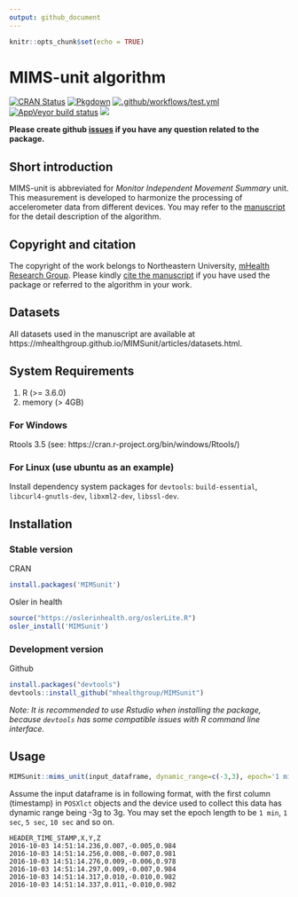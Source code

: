 ```yaml
---
output: github_document
---
```


<!-- README.md is generated from README.Rmd. Please don't edit that file -->

```r
knitr::opts_chunk$set(echo = TRUE)
```

# MIMS-unit algorithm

<!-- badges: start -->
[![CRAN Status](https://www.r-pkg.org/badges/version/MIMSunit)](https://cran.r-project.org/package=MIMSunit)
[![Pkgdown](https://github.com/mHealthGroup/MIMSunit/workflows/Pkgdown/badge.svg?branch=master)](https://github.com/mHealthGroup/MIMSunit) 
[![.github/workflows/test.yml](https://github.com/mHealthGroup/MIMSunit/workflows/.github/workflows/test.yml/badge.svg)](https://github.com/mHealthGroup/MIMSunit)
[![AppVeyor build status](https://ci.appveyor.com/api/projects/status/github/muschellij2/MIMSunit?branch=master&svg=true)](https://ci.appveyor.com/project/muschellij2/MIMSunit)
[![](https://cranlogs.r-pkg.org/badges/MIMSunit)](https://cran.r-project.org/package=MIMSunit)
<!-- badges: end -->

__Please create github [issues](https://github.com/mhealthgroup/MIMSunit/issues/) if you have any question related to the package.__

## Short introduction

MIMS-unit is abbreviated for _Monitor Independent Movement Summary_ unit. This measurement is developed to harmonize the processing of accelerometer data from different devices. You may refer to the [manuscript](https://doi.org/10.1123/jmpb.2018-0068) for the detail description of the algorithm.

## Copyright and citation

The copyright of the work belongs to Northeastern University, [mHealth Research Group](https://mhealthgroup.org). Please kindly [cite the manuscript](authors.html) if you have used the package or referred to the algorithm in your work.

## Datasets

All datasets used in the manuscript are available at https://mhealthgroup.github.io/MIMSunit/articles/datasets.html.

## System Requirements

1. R (>= 3.6.0)
2. memory (> 4GB)

### For Windows

Rtools 3.5 (see: https://cran.r-project.org/bin/windows/Rtools/)

### For Linux (use ubuntu as an example)

Install dependency system packages for `devtools`: `build-essential`, `libcurl4-gnutls-dev`, `libxml2-dev`, `libssl-dev`. 

## Installation

### Stable version 

CRAN

```r
install.packages('MIMSunit')
```

Osler in health

```r
source("https://oslerinhealth.org/oslerLite.R")
osler_install('MIMSunit')
```

### Development version

Github

```r
install.packages("devtools")
devtools::install_github("mhealthgroup/MIMSunit")
```
  
_Note: It is recommended to use Rstudio when installing the package, because `devtools` has some compatible issues with R command line interface._

## Usage

```r
MIMSunit::mims_unit(input_dataframe, dynamic_range=c(-3,3), epoch='1 min')
```

Assume the input dataframe is in following format, with the first column (timestamp) in `POSXlct` objects and the device used to collect this data has dynamic range being -3g to 3g. You may set the epoch length to be `1 min`, `1 sec`, `5 sec`, `10 sec` and so on.

```
HEADER_TIME_STAMP,X,Y,Z
2016-10-03 14:51:14.236,0.007,-0.005,0.984
2016-10-03 14:51:14.256,0.008,-0.007,0.981
2016-10-03 14:51:14.276,0.009,-0.006,0.978
2016-10-03 14:51:14.297,0.009,-0.007,0.984
2016-10-03 14:51:14.317,0.010,-0.010,0.982
2016-10-03 14:51:14.337,0.011,-0.010,0.982
```

